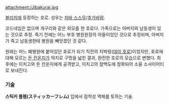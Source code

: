 attachment:/Jibakurai.jpg

[[블리치]]에 등장하는 호로. 성우는 [[치바 스스무]]/[[추가바람]].

코드네임은 없으며 개구리와 같은 외모를 한 호로다. 가족으로는 아버지와 남동생이 있는 것으로 추정. 죽기 전에는 어느 부호 병원원장의 아들이었던 것으로 추정되며, 아버지가 죽고 남동생한테 병원을 빼앗겼던 것 같다.

원래는 어느 폐병원에 붙어있던 호로가 되기 직전의 지박령([[데미 호로]])이었지만, 호로에 대해 모르는 [[돈 칸온지]]가 억지로 구멍을 넓힌 결과, 완전한 호로의 모습으로 변했다. 최후에는 이치고와 돈 칸온지에게 공격받고, 이치고의 참백도에 정화되어 소울 소사이어티로 보내진다.

=== 기술 ===
'''스틱커 플렘(スティッカーフレム)'''
입에서 점착성 액체를 토하는 기술.

